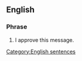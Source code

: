{{wikipedia}}
==English==

===Phrase===
{{en-phrase|[[I]] [[approve]] [[this]] [[message]]}}

#{{US|politics}} I approve this message.
[[Category:English sentences]]